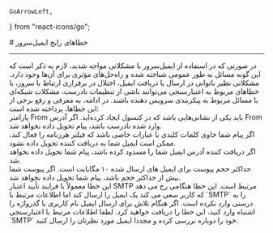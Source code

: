     GoArrowLeft,
} from "react-icons/go";

<Layout>
# خطاهای رایج ایمیل‌سرور

<hr className="mb-2" />
در صورتی که در استفاده از ایمیل‌سرور با مشکلاتی مواجه شدید، لازم به ذکر است که این گونه مسائل به طور عمومی شناخته شده و راه‌حل‌های مؤثری برای آن‌ها وجود دارد. مشکلاتی نظیر ناتوانی در ارسال یا دریافت ایمیل، اختلال در برقراری ارتباط با سرور، یا خطاهای مربوط به اعتبارسنجی می‌توانند ناشی از تنظیمات نادرست، مشکلات شبکه‌ای یا مسائل مربوط به پیکربندی سرویس دهنده باشند. 
در ادامه، به معرفی و رفع برخی از این خطاها، پرداخته شده است:

<Section id="wrong-from-email" title="آدرس From نادرست"/>
پارامتر <Important>From</Important> باید یکی از نشانی‌هایی باشد که در کنسول ایجاد کرده‌اید. اگر آدرس <Important>From</Important> وارد شده نادرست باشد، پیام تحویل داده نخواهد شد.

<Section id="spam-filtering" title="فیلتر هرزنامه"/>
اگر پیام شما حاوی کلمات کلیدی یا عبارات خاصی باشد که فیلتر هرزنامه را فعال کند، ممکن است ایمیل شما به دریافت کننده تحویل داده نشود.

<Section id="blocked-email" title="مسدودی آدرس From"/>
اگر دریافت کننده آدرس ایمیل شما را مسدود کرده باشد، پيام شما تحويل داده نخواهد شد.

<Section id="file-size-limitation" title="محدودیت حجم پیوست"/>
حداکثر حجم پيوست برای ايميل های ارسال شده ۱۰ مگابایت است. اگر پيوست شما بيش از حداکثر حجم باشد، پيام شما تحويل داده نخواهد شد.

<Section id="authentication-error-530" title="خطای authentication error"/>
این خطا 
معمولاً با فرایند تأیید اعتبار SMTP مرتبط است. این خطا هنگامی رخ می دهد که کاربر سعی می کند یک ایمیل را ارسال کند اما اطلاعات مرتبط با `SMTP` را به درستی وارد نکرده‌ است. اگر هنگام تلاش برای ارسال ایمیل نام کاربری یا گذرواژه را اشتباه وارد کنید، این خطا را دریافت خواهید کرد. لطفا اطلاعات مرتبط با اعتبارسنجی `SMTP` خود را دوباره بررسی کرده و مجددا ایمیل‌ مورد نظرتان را ارسال کنید.


</Layout>